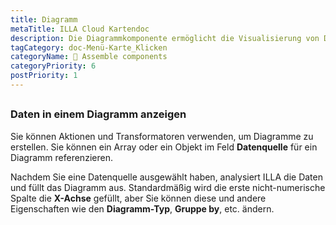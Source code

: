 ```yaml
---
title: Diagramm
metaTitle: ILLA Cloud Kartendoc
description: Die Diagrammkomponente ermöglicht die Visualisierung von Daten als Diagramme und Diagramme. Es wurde mit Chart.js gebaut.
tagCategory: doc-Menü-Karte_Klicken
categoryName: 🧬 Assemble components
categoryPriority: 6
postPriority: 1
---
```


## <Heading hidden>Diagramm</Heading>

### Daten in einem Diagramm anzeigen

Sie können Aktionen und Transformatoren verwenden, um Diagramme zu erstellen. Sie können ein Array oder ein Objekt im Feld **Datenquelle** für ein Diagramm referenzieren. 

Nachdem Sie eine Datenquelle ausgewählt haben, analysiert ILLA die Daten und füllt das Diagramm aus. Standardmäßig wird die erste nicht-numerische Spalte die **X-Achse** gefüllt, aber Sie können diese und andere Eigenschaften wie den **Diagramm-Typ**, **Gruppe by**, etc. ändern.

<img src='https://cdn.illacloud.com/official-website/img/docs/assemble/chart1.png' alt="" />

<img src='https://cdn.illacloud.com/official-website/img/docs/assemble/chart2.png' alt="" />
